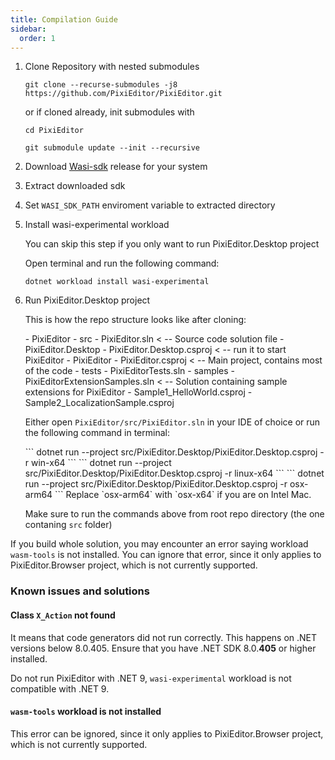 ```yaml
---
title: Compilation Guide
sidebar:
  order: 1
---
```




<Steps>

1. Clone Repository with nested submodules

    `git clone --recurse-submodules -j8 https://github.com/PixiEditor/PixiEditor.git`

    or if cloned already, init submodules with

    ```
    cd PixiEditor
    ```
    ```
    git submodule update --init --recursive
    ```

2. Download [Wasi-sdk](https://github.com/WebAssembly/wasi-sdk/releases) release for your system
3. Extract downloaded sdk 
4. Set `WASI_SDK_PATH` enviroment variable to extracted directory
5. Install wasi-experimental workload

    <Aside type="tip">
        You can skip this step if you only want to run PixiEditor.Desktop project
    </Aside>

    Open terminal and run the following command:
    ```
    dotnet workload install wasi-experimental
    ```

6. Run PixiEditor.Desktop project

    This is how the repo structure looks like after cloning:

    <FileTree>
    - PixiEditor
      - src
        - PixiEditor.sln < -- Source code solution file
        - PixiEditor.Desktop
          - PixiEditor.Desktop.csproj < -- run it to start PixiEditor
        - PixiEditor
          - PixiEditor.csproj < -- Main project, contains most of the code
      - tests
        - PixiEditorTests.sln
      - samples
        - PixiEditorExtensionSamples.sln < -- Solution containing sample extensions for PixiEditor
        - Sample1_HelloWorld.csproj
        - Sample2_LocalizationSample.csproj
    </FileTree>

    Either open `PixiEditor/src/PixiEditor.sln` in your IDE of choice or run the following command in terminal:

   
    <Tabs>
    <TabItem label="Windows">
    ```
    dotnet run --project src/PixiEditor.Desktop/PixiEditor.Desktop.csproj -r win-x64
    ```
    </TabItem>
    <TabItem label="Linux">
    ```
    dotnet run --project src/PixiEditor.Desktop/PixiEditor.Desktop.csproj -r linux-x64
    ```
    </TabItem>
    <TabItem label="macOS">
    ```
    dotnet run --project src/PixiEditor.Desktop/PixiEditor.Desktop.csproj -r osx-arm64
    ```
    Replace `osx-arm64` with `osx-x64` if you are on Intel Mac.
    </TabItem>
    </Tabs>


    Make sure to run the commands above from root repo directory (the one contaning `src` folder)

</Steps>

<Aside type="caution">

If you build whole solution, you may encounter an error saying workload `wasm-tools` is not installed. You can ignore that error, since it only applies to PixiEditor.Browser project, which is not currently supported. 

</Aside>

### Known issues and solutions

#### Class `X_Action` not found

It means that code generators did not run correctly. This happens on .NET versions below 8.0.405. Ensure that you have .NET SDK 8.0.**405** or higher installed.

Do not run PixiEditor with .NET 9, `wasi-experimental` workload is not compatible with .NET 9.

#### `wasm-tools` workload is not installed

This error can be ignored, since it only applies to PixiEditor.Browser project, which is not currently supported.